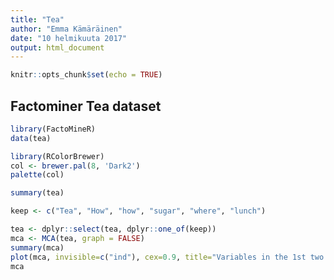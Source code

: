 ```yaml
---
title: "Tea"
author: "Emma Kämäräinen"
date: "10 helmikuuta 2017"
output: html_document
---
```


```r
knitr::opts_chunk$set(echo = TRUE)
```

## Factominer Tea dataset

```r
library(FactoMineR)
data(tea)

library(RColorBrewer)
col <- brewer.pal(8, 'Dark2')
palette(col)

summary(tea)

keep <- c("Tea", "How", "how", "sugar", "where", "lunch")

tea <- dplyr::select(tea, dplyr::one_of(keep))
mca <- MCA(tea, graph = FALSE)
summary(mca)
plot(mca, invisible=c("ind"), cex=0.9, title="Variables in the 1st two dimensions", habillage = "quali")
mca

```

